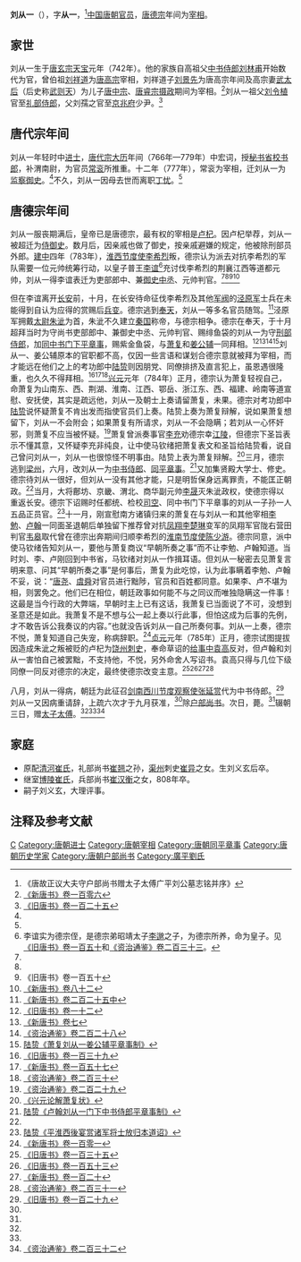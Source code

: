 {{Infobox Biography
| subject_name   = 劉從一
| image_name     = 
| image_size     = 
| image_caption  =
| date_of_birth  = 742年
| place_of_birth = [[唐朝|唐朝]]
| date_of_death  = 785年11月4日
| place_of_death = [[唐朝|唐朝]]
| occupation     = [[唐朝|唐朝]]官员
}}

'''刘从一'''（{{bd|742年||785年|11月4日|catIdx=L}}），字'''从一'''，<ref name=LCY>《唐故正议大夫守户部尚书赠太子太傅广平刘公墓志铭并序》</ref>[[中国|中国]][[唐朝|唐朝]][[官员|官员]]，[[唐德宗|唐德宗]]年间为[[宰相|宰相]]。

== 家世 ==
刘从一生于[[唐玄宗|唐玄宗]][[天宝_(唐朝)|天宝]]元年（742年）。他的家族自高祖父[[中书侍郎|中书侍郎]][[刘林甫|刘林甫]]开始数代为官，曾伯祖[[刘祥道|刘祥道]]为[[唐高宗|唐高宗]]宰相，刘祥道子[[刘景先|刘景先]]为唐高宗年间及高宗妻[[武则天|武太后]]（后史称[[武则天|武则天]]）为儿子[[唐中宗|唐中宗]]、[[唐睿宗|唐睿宗]][[摄政|摄政]]期间为宰相。<ref name=NBT106>[[:s:新唐书/卷106|《新唐书》卷一百零六]]</ref>刘从一祖父[[刘令植|刘令植]]官至[[礼部侍郎|礼部侍郎]]，父刘孺之官至[[京兆府|京兆府]]少尹。<ref name=BT125>[[:s:旧唐书/卷125|《旧唐书》卷一百二十五]]</ref>

== 唐代宗年间 ==
刘从一年轻时中[[进士|进士]]，[[唐代宗|唐代宗]][[大历|大历]]年间（766年—779年）中宏词，授[[秘书省|秘书省]][[校书郎|校书郎]]，补渭南尉，为官员[[常衮|常衮]]所推重。十二年（777年），常衮为宰相，迁刘从一为[[监察御史|监察御史]]。<ref name=NBT106/>不久，刘从一因母去世而离职[[丁忧|丁忧]]。<ref name=BT125/>

== 唐德宗年间 ==
刘从一服丧期满后，皇帝已是唐德宗，最有权的宰相是[[卢杞|卢杞]]。因卢杞举荐，刘从一被超迁为[[侍御史|侍御史]]。数月后，因亲戚也做了御史，按亲戚避嫌的规定，他被除刑部员外郎。[[建中_(唐朝)|建中]]四年（783年），[[淮西节度使|淮西节度使]][[李希烈|李希烈]]叛，德宗认为派去对抗李希烈的军队需要一位元帅统筹行动，以皇子普王[[李谊_(舒王)|李谊]]<ref>李谊实为德宗侄，是德宗弟昭靖太子[[李邈_(唐朝)|李邈]]之子，为德宗所养，命为皇子。见[[:s:旧唐书/卷150|《旧唐书》卷一百五十]]和[[:s:資治通鑑/卷233|《资治通鉴》卷二百三十三]]。</ref>充讨伐李希烈的荆襄江西等道都元帅，刘从一得李谊表迁为吏部郎中、兼[[御史中丞|御史中丞]]、元帅判官。<ref name=NBT106/><ref name=BT125/><ref>《旧唐书》卷一百五十</ref><ref>[[:s:新唐书/卷82|《新唐书》卷八十二]]</ref>

但在李谊离开[[长安|长安]]前，十月，在长安待命征伐李希烈及其他[[军阀|军阀]]的[[泾原军|泾原军]]士兵在未能得到自认为应得的赏赐后[[兵变|兵变]]。德宗逃到[[奉天|奉天]]，刘从一等多名官员随驾。<ref>[[:s:新唐书/卷225中|《新唐书》卷二百二十五中]]</ref>泾原军拥戴[[太尉|太尉]][[朱泚|朱泚]]为首，朱泚不久建立[[朱泚|秦国]]称帝，与德宗相争。德宗在奉天，于十月超拜当时为守尚书吏部郎中、兼御史中丞、元帅判官、赐绯鱼袋的刘从一为守[[刑部侍郎|刑部侍郎]]，加[[同中书门下平章事|同中书门下平章事]]，赐紫金鱼袋，与[[萧复|萧复]]和[[姜公辅|姜公辅]]一同拜相。<ref name=BT12>[[:s:旧唐书/卷12|《旧唐书》卷一十二]]</ref><ref name=NBT7>[[:s:新唐书/卷7|《新唐书》卷七]]</ref><ref>[[:s:資治通鑑/卷228|《资治通鉴》卷二百二十八]]</ref><ref>[[:s:萧复刘从一姜公辅平章事制|陆贽《萧复刘从一姜公辅平章事制》]]</ref>刘从一、姜公辅原本的官职都不高，仅因一些言语和谋划合德宗意就被拜为宰相，而才能远在他们之上的考功郎中[[陆贽|陆贽]]则因朋党、同僚排挤及直言犯上，虽恩遇很隆重，也久久不得拜相。<ref>[[:s:旧唐书/卷139|《旧唐书》卷一百三十九]]</ref><ref>[[:s:新唐书/卷157|《新唐书》卷一百五十七]]</ref><ref>[[:s:資治通鑑/卷230|《资治通鉴》卷二百三十]]</ref>[[兴元|兴元]]元年（784年）正月，德宗认为萧复轻视自己，命萧复为山南东、西、荆湖、淮南、江西、鄂岳、浙江东、西、福建、岭南等道宣慰、安抚使，其实是疏远他，刘从一及朝士上奏请留萧复，未果。德宗对考功郎中[[陆贽|陆贽]]说怀疑萧复不肯出发而指使官员们上奏。陆贽上奏为萧复辩解，说如果萧复想留下，刘从一不会附会；如果萧复有所请求，刘从一不会隐瞒；若刘从一心怀奸邪，则萧复不应当被怀疑。<ref>[[:s:資治通鑑/卷229|《资治通鉴》卷二百二十九]]</ref>萧复曾派奏事官[[李充|李充]]劝德宗幸[[江陵|江陵]]，但德宗下圣旨表示不懂其意，又怀疑李充非纯良，让中使马钦绪把萧复表文和圣旨给陆贽看，说自己曾问刘从一，刘从一也很惊怪不明事由。陆贽上表为萧复辩解。<ref>[[:s:兴元论解萧复状|《兴元论解萧复状》]]</ref>三月，德宗逃到[[梁州|梁州]]，六月，改刘从一为[[中书侍郎|中书侍郎]]、[[同平章事|同平章事]]。<ref>[[:s:卢翰刘从一门下中书侍郎平章事制|陆贽《卢翰刘从一门下中书侍郎平章事制》]]</ref>又加集贤殿大学士、修史。德宗待刘从一很好，但刘从一没有其他才能，只是明哲保身远离罪责，不能匡正朝政。<ref name=NBT106/>当月，大将鄜坊、京畿、渭北、商华副元帅[[李晟|李晟]]灭朱泚政权，使德宗得以重返长安。德宗下诏赐时任都统、检校[[司空|司空]]、同中书门下平章事的刘从一子孙一人五品正员官。<ref>[[:s:平淮西後宴赏诸军将士放归本道诏|陆贽《平淮西後宴赏诸军将士放归本道诏》]]</ref>十一月，刚宣慰南方诸镇归来的萧复在与刘从一和其他宰相[[李勉|李勉]]、[[卢翰_(唐朝)|卢翰]]一同面圣退朝后单独留下推荐曾对抗[[凤翔|凤翔]][[李楚琳|李楚琳]]变军的凤翔军官陇右营田判官[[韦皋|韦皋]]取代曾在德宗出奔期间归顺李希烈的[[淮南节度使|淮南节度使]][[陈少游|陈少游]]。德宗同意，派中使马钦绪告知刘从一，要他与萧复商议“早朝所奏之事”而不让李勉、卢翰知道。当时刘、李、卢刚回到中书省，马钦绪对刘从一作揖耳语。但刘从一秘密去见萧复言明来意、问其“早朝所奏之事”是何事后，萧复为此吃惊，认为此事瞒着李勉、卢翰不妥，说：“[[唐尧|唐尧]]、[[虞舜|虞舜]]对官员进行黜陟，官员和百姓都同意。如果李、卢不堪为相，则罢免之。他们已在相位，朝廷政事如何能不与之同议而唯独隐瞒这一件事！这最是当今行政的大弊端，早朝时主上已有这话，我萧复已当面说了不可，没想到圣意还是如此。我萧复不是不想与公一起上奏以行此事，但怕这成为后事的先例，才不敢告诉公我奏议的内容。”也就没告诉刘从一自己所奏何事。刘从一上奏，德宗不悦，萧复知道自己失宠，称病辞职。<ref>[[:s:新唐书/卷101|《新唐书》卷一百零一]]</ref>[[贞元_(唐朝)|贞元]]元年（785年）正月，德宗试图提拔因造成朱泚之叛被贬的卢杞为[[饶州_(隋朝)|饶州]][[刺史|刺史]]，奉命草诏的[[给事中|给事中]][[袁高|袁高]]反对，但卢翰和刘从一害怕自己被罢黜，不支持他，不悦，另外命舍人写诏书。袁高只得与几位下级同僚一同反对德宗的决定，最终使德宗改变主意。<ref>[[:s:旧唐书/卷135|《旧唐书》卷一百三十五]]</ref><ref>[[:s:旧唐书/卷153|《旧唐书》卷一百五十三]]</ref><ref>[[:s:新唐书/卷120|《新唐书》卷一百二十]]</ref><ref>[[:s:資治通鑑/卷231|《资治通鉴》卷二百三十一]]</ref>

八月，刘从一得病，朝廷为此征召[[剑南西川节度观察使|剑南西川节度观察使]][[张延赏|张延赏]]代为中书侍郎。<ref>[[:s:旧唐书/卷129|《旧唐书》卷一百二十九]]</ref>刘从一又因病重请辞，上疏六次才于九月获准，<ref name=NBT7/>除[[户部尚书|户部尚书]]。次日，薨。<ref name=BT12/>辍朝三日，赠[[太子太傅|太子太傅]]。<ref name=NBT106/><ref name=BT125/><ref>[[:s:資治通鑑/卷232|《资治通鉴》卷二百三十二]]</ref>

== 家庭 ==
*原配[[清河崔氏|清河崔氏]]，礼部尚书[[崔翘|崔翘]]之孙，[[渠州|渠州]]刺史[[崔异|崔异]]之女。生刘义玄后卒。
*继室[[博陵崔氏|博陵崔氏]]，兵部尚书[[崔汉衡|崔汉衡]]之女，808年卒。
*嗣子刘义玄，大理评事。

== 注释及参考文献 ==
{{reflist|2}}

{{Authority control}}

{{DEFAULTSORT:L}}
[[Category:刘姓|C]]
[[Category:唐朝进士|Category:唐朝进士]]
[[Category:唐朝宰相|Category:唐朝宰相]]
[[Category:唐朝同平章事|Category:唐朝同平章事]]
[[Category:唐朝历史学家|Category:唐朝历史学家]]
[[Category:唐朝户部尚书|Category:唐朝户部尚书]]
[[Category:廣平劉氏|Category:廣平劉氏]]